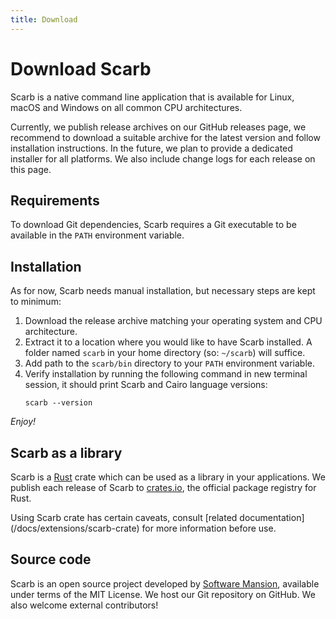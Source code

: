 ```yaml
---
title: Download
---
```



# Download Scarb

Scarb is a native command line application that is available for Linux, macOS and Windows on all common CPU architectures.

Currently, we publish release archives on our GitHub releases page, we recommend to download a suitable archive for the latest version and follow installation instructions.
In the future, we plan to provide a dedicated installer for all platforms.
We also include change logs for each release on this page.

<BigLink
  href="https://github.com/software-mansion/scarb/releases"
  text="Go to Scarb releases on GitHub"
/>

## Requirements

To download Git dependencies, Scarb requires a Git executable to be available in the `PATH` environment variable.

## Installation

As for now, Scarb needs manual installation, but necessary steps are kept to minimum:

1. Download the release archive matching your operating system and CPU architecture.
2. Extract it to a location where you would like to have Scarb installed.
   A folder named `scarb` in your home directory (so: `~/scarb`) will suffice.
3. Add path to the `scarb/bin` directory to your `PATH` environment variable.
4. Verify installation by running the following command in new terminal session, it should print Scarb and Cairo language versions:
   ```shell copy
   scarb --version
   ```

_Enjoy!_

## Scarb as a library

Scarb is a [Rust](https://rust-lang.org) crate which can be used as a library in your applications.
We publish each release of Scarb to [crates.io](https://crates.io), the official package registry for Rust.

<Callout type="warning">
  Using Scarb crate has certain caveats, consult [related
  documentation](/docs/extensions/scarb-crate) for more information before use.
</Callout>

<BigLink
  href="https://crates.io/crates/scarb"
  text="Go to Scarb on crates.io"
/>

## Source code

Scarb is an open source project developed by [Software Mansion](https://swmansion.com), available under terms of the MIT License.
We host our Git repository on GitHub.
We also welcome external contributors!

<BigLink
  href="https://github.com/software-mansion/scarb"
  text="Go to Scarb on GitHub"
/>
